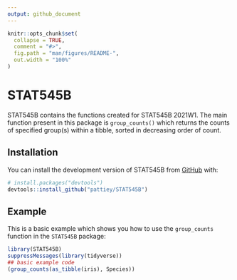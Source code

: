 ```yaml
---
output: github_document
---
```


<!-- README.md is generated from README.Rmd. Please edit that file -->

```r
knitr::opts_chunk$set(
  collapse = TRUE,
  comment = "#>",
  fig.path = "man/figures/README-",
  out.width = "100%"
)
```

# STAT545B

<!-- badges: start -->
<!-- badges: end -->

STAT545B contains the functions created for STAT545B 2021W1. The main function present in this package is `group_counts()` which returns the counts of specified group(s) within a tibble, sorted in decreasing order of count.

## Installation

You can install the development version of STAT545B from [GitHub](https://github.com/) with:

``` r
# install.packages("devtools")
devtools::install_github("pattiey/STAT545B")
```

## Example

This is a basic example which shows you how to use the `group_counts` function in the `STAT545B` package:

```r
library(STAT545B)
suppressMessages(library(tidyverse))
## basic example code
(group_counts(as_tibble(iris), Species))
```
